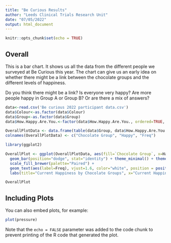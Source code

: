 ```yaml
---
title: "Be Curious Results"
author: "Leeds Clinical Trials Research Unit"
date: "07/05/2022"
output: html_document
---
```


```r
knitr::opts_chunk$set(echo = TRUE)
```

## Overall

This is a bar chart. It shows us all the data from the different people we surveyed at Be Curious this year. The chart can give us an early idea on whether there might be a link between the chocolate groups and the different levels of happiness.

Do you think there might be a link? Is everyone very happy? Are more people happy in Group A or Group B? Or are there a mix of answers?

```r
data<-read.csv('Be curious 2022 participant data.csv')
data$Colour<-as.factor(data$Colour)
data$Group<-as.factor(data$Group)
data$How.Happy.Are.You.<-factor(data$How.Happy.Are.You., ordered=TRUE, labels=c("Not Happy","Happy","Very Happy"))

OverallPlotData <- data.frame(table(data$Group, data$How.Happy.Are.You.))
colnames(OverallPlotData) <- c("Chocolate Group", "Happy", "Freq")

library(ggplot2)

OverallPlot <- ggplot(OverallPlotData, aes(fill=`Chocolate Group`, x=Happy, y=Freq)) + 
  geom_bar(position="dodge", stat="identity") + theme_minimal() + theme(plot.title = element_text(size = 12,hjust=0.5)) +
  scale_fill_brewer(palette="Paired") + 
  geom_text(aes(label=Freq), vjust=1.6, color="white", position = position_dodge(0.9), size=3.5) +
  labs(title="Current Happiness by Chocolate Groups", x="Current Happiness", y="Number of Participants")

OverallPlot
```

## Including Plots

You can also embed plots, for example:

```r
plot(pressure)
```

Note that the `echo = FALSE` parameter was added to the code chunk to prevent printing of the R code that generated the plot.
